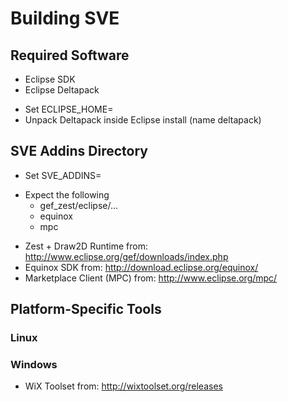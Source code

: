 = Building SVE =

== Required Software ==

* Eclipse SDK
* Eclipse Deltapack

* Set ECLIPSE_HOME=<sdk_install>
* Unpack Deltapack inside Eclipse install (name deltapack)

== SVE Addins Directory ==

* Set SVE_ADDINS=<addins_dir>

* Expect the following
** gef_zest/eclipse/...
** equinox
** mpc

* Zest + Draw2D Runtime from: http://www.eclipse.org/gef/downloads/index.php
* Equinox SDK from: http://download.eclipse.org/equinox/
* Marketplace Client (MPC) from: http://www.eclipse.org/mpc/

== Platform-Specific Tools ==

=== Linux ===

=== Windows ===

* WiX Toolset from: http://wixtoolset.org/releases

